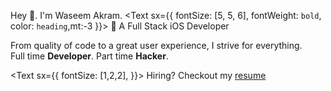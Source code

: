 Hey 👋. I'm Waseem Akram.
<Text sx={{ fontSize: [5, 5, 6], fontWeight: `bold`, color: `heading`,mt:-3 }}>
   A Full Stack iOS Developer
</Text>


From quality of code to a great user experience, 
I strive for everything. <br/>Full time **Developer**. Part time **Hacker**.

<Text sx={{ fontSize: [1,2,2],  }}>
Hiring? Checkout my <a href="/resume.pdf">resume</a>
</Text>


